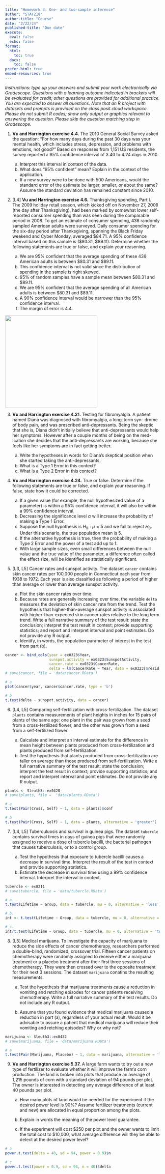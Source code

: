 ```yaml
---
title: "Homework 3: One- and two-sample inference"
author: "STAT218"
author-title: "Course"
date: "2/22/24"
published-title: "Due date"
execute: 
  eval: false
  echo: false
format: 
  html:
    toc: true
  docx:
    toc: false
prefer-html: true
embed-resources: true
---
```


*Instructions: type up your answers and submit your work electronically via Gradescope. Questions with a learning outcome indicated in brackets will be evaluated for credit; other questions are provided for additional practice. You are expected to answer all questions. Note that an R project with datasets and prompts is provided on the class posit.cloud workspace. Please do not submit R codes; show only output or graphics relevant to answering the question. Please skip the question matching step in Gradescope.*

1.  **Vu and Harrington exercise 4.4.** The 2010 General Social Survey asked the question: “For how many days during the past 30 days was your mental health, which includes stress, depression, and problems with emotions, not good?" Based on responses from 1,151 US residents, the survey reported a 95% confidence interval of 3.40 to 4.24 days in 2010.

    a.  Interpret this interval in context of the data.
    b.  What does “95% confident" mean? Explain in the context of the application.
    c.  If a new survey were to be done with 500 Americans, would the standard error of the estimate be larger, smaller, or about the same? Assume the standard deviation has remained constant since 2010.

2.  \[L4\] **Vu and Harrington exercise 4.6.** Thanksgiving spending, Part I. The 2009 holiday retail season, which kicked off on November 27, 2009 (the day after Thanksgiving), had been marked by somewhat lower self-reported consumer spending than was seen during the comparable period in 2008. To get an estimate of consumer spending, 436 randomly sampled American adults were surveyed. Daily consumer spending for the six-day period after Thanksgiving, spanning the Black Friday weekend and Cyber Monday, averaged \$84.71. A 95% confidence interval based on this sample is (\$80.31, \$89.11). Determine whether the following statements are true or false, and explain your reasoning.

    a.  We are 95% confident that the average spending of these 436 American adults is between \$80.31 and \$89.11.
    b.  This confidence interval is not valid since the distribution of spending in the sample is right skewed.
    c.  95% of random samples have a sample mean between \$80.31 and \$89.11.
    d.  We are 95% confident that the average spending of all American adults is between \$80.31 and \$89.11.
    e.  A 90% confidence interval would be narrower than the 95% confidence interval.
    f.  The margin of error is 4.4.

![](vh4-6.png){width="300"}

3.  **Vu and Harrington exercise 4.21.** Testing for fibromyalgia. A patient named Diana was diagnosed with fibromyalgia, a long-term syn- drome of body pain, and was prescribed anti-depressants. Being the skeptic that she is, Diana didn’t initially believe that anti-depressants would help her symptoms. However after a couple months of being on the med- ication she decides that the anti-depressants are working, because she feels like her symptoms are in fact getting better.

    a.  Write the hypotheses in words for Diana’s skeptical position when she started taking the anti-depressants.
    b.  What is a Type 1 Error in this context?
    c.  What is a Type 2 Error in this context?

4.  **Vu and Harrington exercise 4.24.** True or false. Determine if the following statements are true or false, and explain your reasoning. If false, state how it could be corrected.

    a.  If a given value (for example, the null hypothesized value of a parameter) is within a 95% confidence interval, it will also be within a 99% confidence interval.
    b.  Decreasing the significance level $\alpha$ will increase the probability of making a Type 1 Error.
    c.  Suppose the null hypothesis is $H_0: \mu = 5$ and we fail to reject $H_0$. Under this scenario, the true population mean is 5.
    d.  If the alternative hypothesis is true, then the probability of making a Type 2 Error and the power of a test add up to 1.
    e.  With large sample sizes, even small differences between the null value and the true value of the parameter, a difference often called the effect size, will be identified as statistically significant.

5.  \[L3, L5\] Cancer rates and sunspot activity. The dataset `cancer` contains skin cancer rates per 100,000 people in Connecticut each year from 1938 to 1972. Each year is also classified as following a period of higher than average or lower than average sunspot activity.

    a.  Plot the skin cancer rates over time.
    b.  Because rates are generally increasing over time, the variable `delta` measures the deviation of skin cancer rate from the trend. Test the hypothesis that higher-than-average sunspot activity is associated with higher-than-expected skin cancer rates relative to the long term trend. Write a full narrative summary of the test result: state the conclusion; interpret the test result in context; provide supporting statistics; and report and interpret interval and point estimates. Do not provide any R output.
    c.  Identify, in words, the population parameter of interest in the test from part (b).

```r
cancer <- bind_cols(year = ex0323$Year,
                    sunspot.activity = ex0323$SunspotActivity,
                    cancer.rate = ex0323$CancerRate,
                    delta = lm(CancerRate ~ Year, data = ex0323)$resid)
# save(cancer, file = 'data/cancer.RData')

# a
plot(cancer$year, cancer$cancer.rate, type = 'b')

# b
t.test(delta ~ sunspot.activity, data = cancer)
```

6.  \[L4, L5\] Comparing self-fertilization with cross-fertilization. The dataset `plants` contains measurements of plant heights in inches for 15 pairs of plants of the same age; one plant in the pair was grown from a seed from a cross-fertilized flower, and the other was grown from a seed from a self-fertilized flower.

    a.  Calculate and interpret an interval estimate for the difference in mean height between plants produced from cross-fertilization and plants produced from self-fertilization.
    b.  Test the hypothesis that plants produced from cross-fertilization are taller on average than those produced from self-fertilization. Write a full narrative summary of the test result: state the conclusion; interpret the test result in context; provide supporting statistics; and report and interpret interval and point estimates. Do not provide any R output.

```r
plants <- Sleuth3::ex0428
# save(plants, file =  'data/plants.RData')

# a
t.test(Pair(Cross, Self) ~ 1, data = plants)$conf

# b
t.test(Pair(Cross, Self) ~ 1, data = plants, alternative = 'greater')
```

7.  \[L4, L5\] Tuberculuosis and survival in guinea pigs. The dataset `tubercle` contains survival times in days of guinea pigs that were randomly assigned to receive a dose of tubercle bacilli, the bacterial pathogen that causes tuberculosis, or to a control group.

    a.  Test the hypothesis that exposure to tubercle bacilli causes a decrease in survival time. Interpret the result of the test in context and provide supporting statistics.
    b.  Estimate the decrease in survival time using a 99% confidence interval. Interpret the interval in context.

```r
tubercle <- ex0211
# save(tubercle, file = 'data/tubercle.RData')

# a. 
t.test(Lifetime ~ Group, data = tubercle, mu = 0, alternative = 'less')

# b.
int <- t.test(Lifetime ~ Group, data = tubercle, mu = 0, alternative = 'two.sided', conf.level = 0.99)$conf

# c.
int/t.test(Lifetime ~ Group, data = tubercle, mu = 0, alternative = 'two.sided')$estimate[2]

```

8.  \[L5\] Medical marijuana. To investigate the capacity of marijuana to reduce the side effects of cancer chemotherapy, researchers performed a double-blind, randomized, crossover trial. Fifteen cancer patients on chemotherapy were randomly assigned to receive either a marijuana treatment or a placebo treatment after their first three sessions of chemotherapy. They were then crossed over to the opposite treatment for their next 3 sessions. The dataset `marijuana` conatins the resulting measurements.

    a.  Test the hypothesis that marijuana treatments cause a reduction in vomiting and retching episodes for cancer patients receiving chemotherapy. Write a full narrative summary of the test results. Do not include any R output.
    
    b.  Assume that you found evidence that medical marijuana caused a reduction in part (a), regardless of your actual result. Would it be advisable to assure a patient that medical marijuana will reduce their vomiting and retching episodes? Why or why not?

```r
marijuana <- Sleuth3::ex0432
# save(marijuana, file = 'data/marijuana.RData')

# a
t.test(Pair(Marijuana, Placebo) ~ 1, data = marijuana, alternative = 'less')
```

9.  **Vu and Harrington exercise 5.37.** A large farm wants to try out a new type of fertilizer to evaluate whether it will improve the farm’s corn production. The land is broken into plots that produce an average of 1,215 pounds of corn with a standard deviation of 94 pounds per plot. The owner is interested in detecting any average difference of at least 40 pounds per plot.

    a.  How many plots of land would be needed for the experiment if the desired power level is 90%? Assume fertilizer treatments (current and new) are allocated in equal proportion among the plots.
    
    b.  Explain in words the meaning of the power level guarantee.
    
    c.  If the experiment will cost \$250 per plot and the owner wants to limit the total cost to \$10,000, what average difference will they be able to detect at the desired power level?

```r
# a
power.t.test(delta = 40, sd = 94, power = 0.9)$n

# c
power.t.test(power = 0.9, sd = 94, n = 40)$delta
```
